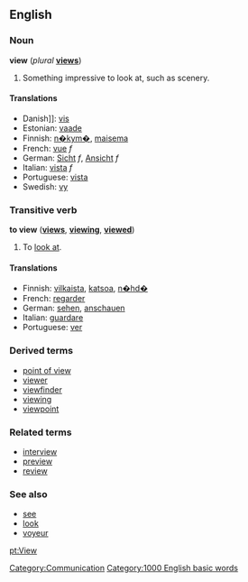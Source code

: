 ==English==
===Noun===
'''view'''  (''plural'' '''[[views]]''')
#Something impressive to look at, such as scenery.

====Translations====
*Danish]]: [[vis]]
*Estonian: [[vaade]]
*Finnish: [[n�kym�]], [[maisema]]
*French: [[vue]] ''f''
*German: [[Sicht]] ''f'', [[Ansicht]] ''f''
*Italian: [[vista#Italian|vista]] ''f''
*Portuguese: [[vista]]
*Swedish: [[vy]]

===Transitive verb===
'''to view'''  ('''[[views]]''', '''[[viewing]]''', '''[[viewed]]''')

#To [[look at]].

====Translations====
*Finnish: [[vilkaista]], [[katsoa]], [[n�hd�]]
*French: [[regarder]]
*German: [[sehen]], [[anschauen]]
*Italian: [[guardare]]
*Portuguese: [[ver]]

===Derived terms===
*[[point of view]]
*[[viewer]]
*[[viewfinder]]
*[[viewing]]<!--noun, as in "a viewing of a property"-->
*[[viewpoint]]

===Related terms===
*[[interview]]
*[[preview]]
*[[review]]

===See also===
*[[see]]
*[[look]]
*[[voyeur]]

[[Category:Communication]]

[[pt:View]]
[[Category:1000 English basic words]]